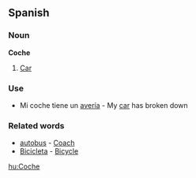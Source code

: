 ==Spanish==

===Noun===

'''Coche'''

#[[Car]]

===Use===

*Mi coche tiene un [[avería]] - My [[car]] has broken down

===Related words===

*[[autobus]] - [[Coach]]
*[[Bicicleta]] - [[Bicycle]]

[[hu:Coche]]